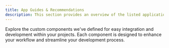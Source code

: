 ```yaml
---
title: App Guides & Recommendations
description: This section provides an overview of the listed applications and their modification guides provided by Winzilla.
---
```


Explore the custom components we've defined for easy integration and development within your projects. Each component is designed to enhance your workflow and streamline your development process.
